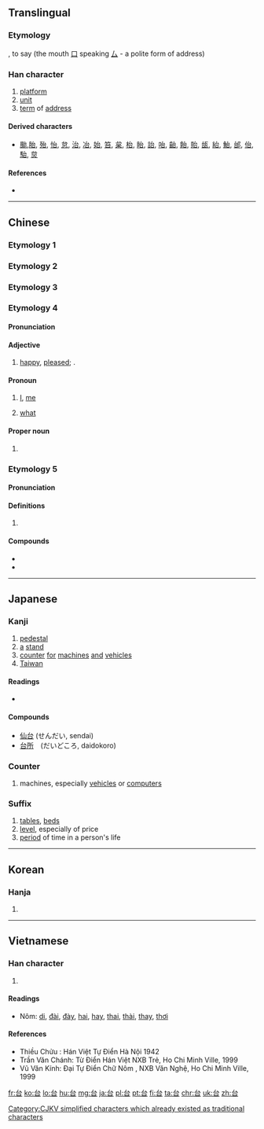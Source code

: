 {{also|臺}}
==Translingual==
{{stroke order|strokes=5}}

===Etymology===
{{Han compound|㠯|口|c1=p|c2=s|t2=mouth|ls=psc}}, to say (the mouth [[口]] speaking [[厶]] - a polite form of address)

===Han character===
{{Han char|rn=30|rad=口|as=02|sn=5|four=2360<sub>0</sub>|canj=戈口 (IR)|ids=⿱[[厶]][[口]]}}

# [[platform]]
# [[unit]]
# [[term]] of [[address]]

====Derived characters====
* [[颱]],[[胎]], [[殆]], [[怡]], [[怠]], [[治]], [[冶]], [[始]], [[笞]], [[枲]], [[枱]], [[眙]], [[詒]], [[咍]], [[齝]], [[飴]], [[貽]], [[瓵]], [[紿]], [[鮐]], [[邰]], [[佁]], [[駘]], [[炱]]

====References====
* {{Han ref|kx=0172.130|dkj=03246|dj=0384.010|hdz=10575.020|uh=53F0|ud=21488|bh=A578|bd=42360}}

----

==Chinese==
===Etymology 1===
{{zh-see|臺}}

===Etymology 2===
{{zh-see|颱}}

===Etymology 3===
{{zh-see|檯}}

===Etymology 4===

====Pronunciation====
{{zh-pron
|m=yí
|c=ji4
|h=
|mn=
|w=
|mc=1
|oc=1,4
|ma=|ma2=
|cat=adj,pron,pn
}}

====Adjective====
{{zh-adj}}

# {{zh-obsolete}} [[happy]], [[pleased]]; {{non-gloss definition|original variant of {{zh-l|怡}}}}.

====Pronoun====
{{zh-pronoun}}

# {{zh-obsolete}} [[I]], [[me]]
# {{zh-obsolete}} [[what]]

====Proper noun====
{{zh-proper noun}}

# {{surname|zh=lang}}

===Etymology 5===

====Pronunciation====
{{zh-pron
|m=tāi
|c=toi1
|h=
|mn=
|w=
|mc=2
|oc=n,1
|ma=|ma2=
|cat=pn
}}

====Definitions====

# {{non-gloss definition|Used in place names.}}

====Compounds====
* {{zh-l|天台山}}
* {{zh-l|台州}}

----

==Japanese==

===Kanji===
{{ja-kanji|grade=2|rs=口02}}

# [[pedestal]]
# [[a]] [[stand]]
# [[counter]] [[for]] [[machines]] [[and]] [[vehicles]]
# [[Taiwan]]

====Readings====
* {{ja-readings|on=[[だい]] (dai), [[たい]] (tai), [[い]] (i)|kun=[[うてな]] (utena), [[よろこぶ]] (yorokobu)}}

====Compounds====
* [[仙台]] (せんだい, sendai)
* [[台所]]　(だいどころ, daidokoro)

===Counter===
{{ja-pos|だい|counter}}

# machines, especially [[vehicles]] or [[computer]]s

===Suffix===
{{ja-pos|だい|suffix}}

# [[table]]s, [[bed]]s
# [[level]], especially of price
# [[period]] of time in a person's life

----

==Korean==

===Hanja===
{{ko-hanja|hangeul=[[태]], [[이]], [[대]] |rv=tae, i, dae|mr=t'ae, i, dae}}

# {{defn|lang=ko|sort=口02}}

----

==Vietnamese==

===Han character===
{{vi-hantu|di, đài, thai|rs=口02}}

# {{defn|lang=vi|sort=口02}}

====Readings====
* Nôm: [[di]], [[đài]], [[đày]], [[hai]], [[hay]], [[thai]], [[thài]], [[thay]], [[thơi]]

====References====
* Thiều Chửu : Hán Việt Tự Điển  Hà Nội 1942
* Trần Văn Chánh: Từ Điển Hán Việt NXB Trẻ, Ho Chi Minh Ville, 1999
* Vũ Văn Kính: Đại Tự Điển Chữ Nôm , NXB Văn Nghệ, Ho Chi Minh Ville, 1999

[[Category:CJKV simplified characters which already existed as traditional characters]]

[[fr:台]]
[[ko:台]]
[[lo:台]]
[[hu:台]]
[[mg:台]]
[[ja:台]]
[[pl:台]]
[[pt:台]]
[[fi:台]]
[[ta:台]]
[[chr:台]]
[[uk:台]]
[[zh:台]]